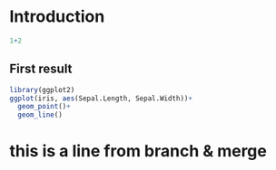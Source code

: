 # Introduction
```r

1+2

```
## First result

```R
library(ggplot2)
ggplot(iris, aes(Sepal.Length, Sepal.Width))+
  geom_point()+
  geom_line()

```

# this is a line from branch & merge
